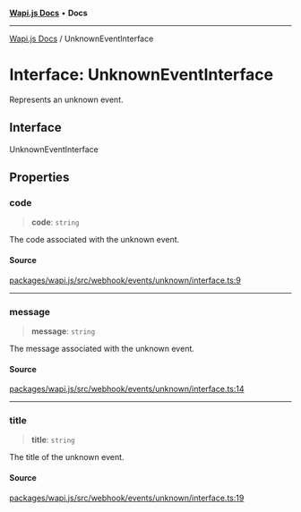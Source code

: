 [**Wapi.js Docs**](../README.mdx) • **Docs**

***

[Wapi.js Docs](../globals.mdx) / UnknownEventInterface

# Interface: UnknownEventInterface

Represents an unknown event.

## Interface

UnknownEventInterface

## Properties

### code

> **code**: `string`

The code associated with the unknown event.

#### Source

[packages/wapi.js/src/webhook/events/unknown/interface.ts:9](https://github.com/sarthakjdev/wapi.js/blob/13b0ae8a179e1d2ead89d348fa5b05387c8fc977/packages/wapi.js/src/webhook/events/unknown/interface.ts#L9)

***

### message

> **message**: `string`

The message associated with the unknown event.

#### Source

[packages/wapi.js/src/webhook/events/unknown/interface.ts:14](https://github.com/sarthakjdev/wapi.js/blob/13b0ae8a179e1d2ead89d348fa5b05387c8fc977/packages/wapi.js/src/webhook/events/unknown/interface.ts#L14)

***

### title

> **title**: `string`

The title of the unknown event.

#### Source

[packages/wapi.js/src/webhook/events/unknown/interface.ts:19](https://github.com/sarthakjdev/wapi.js/blob/13b0ae8a179e1d2ead89d348fa5b05387c8fc977/packages/wapi.js/src/webhook/events/unknown/interface.ts#L19)
